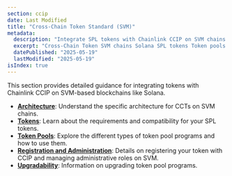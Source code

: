 ```yaml
---
section: ccip
date: Last Modified
title: "Cross-Chain Token Standard (SVM)"
metadata:
  description: "Integrate SPL tokens with Chainlink CCIP on SVM chains like Solana. Learn CCT architecture, token requirements, pools, registration, and upgradability."
  excerpt: "Cross-Chain Token SVM chains Solana SPL tokens Token pools Token registration SVM administration Program upgradability CCT architecture Solana programs"
  datePublished: "2025-05-19"
  lastModified: "2025-05-19"
isIndex: true
---
```



<CcipCommon callout="calloutCCTSVM" />

This section provides detailed guidance for integrating tokens with Chainlink CCIP on SVM-based blockchains like Solana.

- **[Architecture](/ccip/concepts/cross-chain-token/svm/architecture)**: Understand the specific architecture for CCTs on SVM chains.
- **[Tokens](/ccip/concepts/cross-chain-token/svm/tokens)**: Learn about the requirements and compatibility for your SPL tokens.
- **[Token Pools](/ccip/concepts/cross-chain-token/svm/token-pools)**: Explore the different types of token pool programs and how to use them.
- **[Registration and Administration](/ccip/concepts/cross-chain-token/svm/registration-administration)**: Details on registering your token with CCIP and managing administrative roles on SVM.
- **[Upgradability](/ccip/concepts/cross-chain-token/svm/upgradability)**: Information on upgrading token pool programs.
